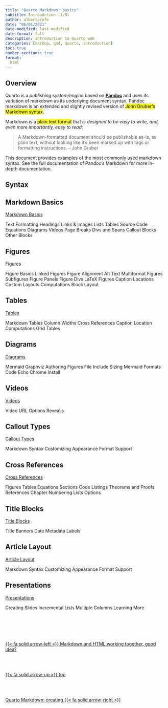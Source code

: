```yaml
---
title: "Quarto Markdown: basics"
subtitle: Introudction (1/5)
author: albertprofe
date: "06/01/2021"
date-modified: last-modified
date-format: full
description: Introduction to Quarto web
categories: [markup, qmd, quarto, introduction]
toc: true
number-sections: true
format:
  html
---
```


## Overview
Quarto is a *publishing system/engine* based on [**Pandoc**](https://pandoc.org/) and uses its variation of markdown as its underlying document syntax. Pandoc markdown is an extended and slightly revised version of <mark>John Gruber’s Markdown syntax</mark>.

Markdown is a <mark>plain text format</mark> that *is designed to be easy to write, and, even more importantly, easy to read*:

> A Markdown-formatted document should be publishable as-is, as plain text, without looking like it’s been marked up with tags or formatting instructions. – John Gruber

This document provides examples of the most commonly used markdown syntax. See the full documentation of Pandoc’s Markdown for more in-depth documentation.

## Syntax

::: {.callout-tip collapse="false"  layout-ncol=2  icon=false}
## Markdown Basics
[Markdown Basics](https://quarto.org/docs/authoring/markdown-basics.html){#Markdown-Basics}

Text Formatting
Headings
Links & Images
Lists
Tables
Source Code
Equations
Diagrams
Videos
Page Breaks
Divs and Spans
Callout Blocks
Other Blocks 
:::

::: {.callout-tip collapse="false" layout-ncol=2 icon=false}
## Figures
[Figures](https://quarto.org/docs/authoring/markdown-basics.html){#Figures}

Figure Basics
Linked Figures
Figure Alignment
Alt Text
Multiformat Figures
Subfigures
Figure Panels
Figure Divs
LaTeX Figures
Caption Locations
Custom Layouts
Computations
Block Layout
:::

::: {.callout-tip collapse="false" layout-ncol=2  icon=false}
## Tables
[Tables](https://quarto.org/docs/authoring/Tables.html){#Tables}

Markdown Tables
Column Widths
Cross References
Caption Location
Computations
Grid Tables
:::

::: {.callout-tip collapse="false" layout-ncol=2  icon=false}
## Diagrams
[Diagrams](https://quarto.org/docs/authoring/Diagrams.html){#Diagrams}

Mermaid
Graphviz
Authoring
Figures
File Include
Sizing
Mermaid Formats
Code Echo
Chrome Install
:::

::: {.callout-tip collapse="false" layout-ncol=2  icon=false}
## Videos
[Videos](https://quarto.org/docs/authoring/Diagrams.html){#Videos}

Video URL
Options
Revealjs
:::

::: {.callout-tip collapse="false" layout-ncol=2  icon=false}
## Callout Types
[Callout Types](https://quarto.org/docs/authoring/Callouts.html){#Callout-Types}

Markdown Syntax
Customizing Appearance
Format Support
:::

::: {.callout-tip collapse="false" layout-ncol=2  icon=false}
## Cross References
[Cross References](https://quarto.org/docs/authoring/Cross-References.html){#Cross-References}

Figures
Tables
Equations
Sections
Code Listings
Theorems and Proofs
References
Chapter Numbering
Lists
Options
:::

::: {.callout-tip collapse="false" layout-ncol=2  icon=false}
## Title Blocks
[Title Blocks](https://quarto.org/docs/authoring/Title-Blocks.html){#Title-Blocks}

Title Banners
Date
Metadata Labels
:::

::: {.callout-tip collapse="false" layout-ncol=2  icon=false}
## Article Layout
[Article Layout](https://quarto.org/docs/authoring/Article-Layout.html){#Article-Layout}

Markdown Syntax
Customizing Appearance
Format Support
:::

::: {.callout-tip collapse="false" layout-ncol=2  icon=false}
## Presentations
[Presentations](https://quarto.org/docs/Presentations.html){#APresentations}

Creating Slides
Incremental Lists
Multiple Columns
Learning More
:::

<!--- navLinks -->
<br><br>
<div class=row>
<br>
<div class='column left previous'>
<br>
[{{< fa solid arrow-left >}} Markdown and HTML working together, good idea?](/markup/markup-lang-html-md.qmd)
<br>
</div>
<br>
<div class='column center'>
<br>
[{{< fa solid arrow-up >}} top](#top)
<br>
</div>
<br>
<div class='column right next'>
<br>
[Quarto Markdown: creating  {{< fa solid arrow-right >}}](/markup/markup-quarto-create.qmd)
<br>
</div>
<br>
</div>
